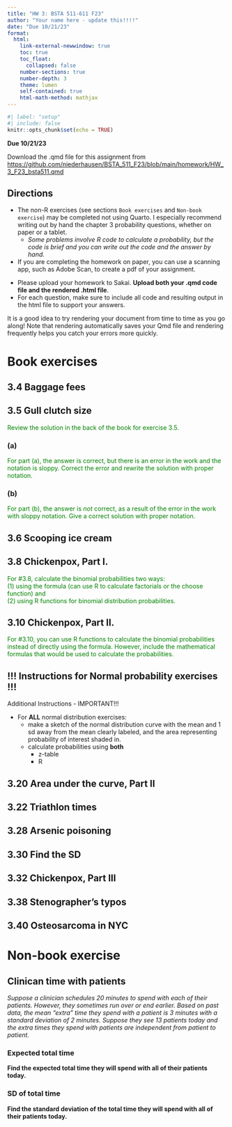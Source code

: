 ```yaml
---
title: "HW 3: BSTA 511-611 F23"
author: "Your name here - update this!!!!"
date: "Due 10/21/23"
format: 
  html:
    link-external-newwindow: true
    toc: true
    toc_float:
      collapsed: false
    number-sections: true
    number-depth: 3
    theme: lumen
    self-contained: true
    html-math-method: mathjax
---
```


```r
#| label: "setup"
#| include: false
knitr::opts_chunk$set(echo = TRUE)
```



**Due 10/21/23**

Download the .qmd file for this assignment from [https://github.com/niederhausen/BSTA_511_F23/blob/main/homework/HW_3_F23_bsta511.qmd](https://github.com/niederhausen/BSTA_511_F23/blob/main/homework/HW_3_F23_bsta511.qmd)


## Directions {.unnumbered}

:::{.callout-important}
* The non-R exercises (see sections `Book exercises` and `Non-book exercise`) may be completed not using Quarto. I especially recommend writing out by hand the chapter 3 probability questions, whether on paper or a tablet.
    * _Some problems involve R code to calculate a probability, but the code is brief and you can write out the code and the answer by hand._
* If you are completing the homework on paper, you can use a scanning app, such as Adobe Scan, to create a pdf of your assignment.
:::

* Please upload your homework to Sakai. __Upload both your .qmd code file and the rendered .html file__.
* For each question, make sure to include all code and resulting output in the html file to support your answers. 

:::{.callout-tip}
It is a good idea to try rendering your document from time to time as you go along!  Note that rendering automatically saves your Qmd file and rendering frequently helps you catch your errors more quickly.
:::



# Book exercises {.unnumbered}

## 3.4 Baggage fees {.unnumbered}



## 3.5 Gull clutch size {.unnumbered}

<font color="green">Review the solution in the back of the book for exercise 3.5.</font>

### (a) {.unnumbered}

<font color="green">For part (a), the answer is correct, but there is an error in the work and the notation is sloppy. Correct the error and rewrite the solution with proper notation.</font>

### (b) {.unnumbered}

<font color="green">For part (b), the answer is _not_ correct, as a result of the error in the work with sloppy notation. Give a correct solution with proper notation.</font>



## 3.6 Scooping ice cream  {.unnumbered}


## 3.8 Chickenpox, Part I.  {.unnumbered}

<font color="green">For #3.8, calculate the binomial probabilities two ways:  
(1) using the formula (can use R to calculate factorials or the choose function) and  
(2) using R functions for binomial distribution probabilities. </font>


## 3.10 Chickenpox, Part II.  {.unnumbered}

<font color="green">For #3.10, you can use R functions to calculate the binomial probabilities instead of directly using the formula. However, include the mathematical formulas that would be used to calculate the probabilities.</font>


## !!! Instructions for Normal probability exercises !!! {.unnumbered}

:::{.callout-important}

Additional Instructions - IMPORTANT!!!

* For __ALL__ normal distribution exercises: 
  * make a sketch of the normal distribution curve with the mean and 1 sd away from the mean clearly labeled, and the area representing probability of interest shaded in.
  * calculate probabilities using **both**
      * z-table
      * R
:::

## 3.20 Area under the curve, Part II {.unnumbered}



## 3.22 Triathlon times {.unnumbered}



## 3.28 Arsenic poisoning {.unnumbered}



## 3.30 Find the SD {.unnumbered}



## 3.32 Chickenpox, Part III  {.unnumbered}



## 3.38 Stenographer’s typos {.unnumbered}



## 3.40 Osteosarcoma in NYC {.unnumbered}



# Non-book exercise

## Clinican time with patients

*Suppose a clinician schedules 20 minutes to spend with each of their patients. However, they sometimes run over or end earlier. Based on past data, the mean "extra" time they spend with a patient is 3 minutes with a standard deviation of 2 minutes. Suppose they see 13 patients today and the extra times they spend with  patients are independent from patient to patient.*

### Expected total time

**Find the expected total time they will spend with all of their patients today.**





### SD of total time

**Find the standard deviation of the total time they will spend with all of their patients today.**





